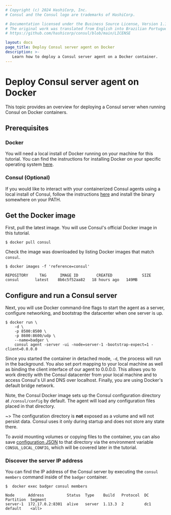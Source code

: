 ```yaml
---
# Copyright (c) 2024 HashiCorp, Inc.
# Consul and the Consul logo are trademarks of HashiCorp.

# Documentation licensed under the Business Source License, Version 1.1.
# The original work was translated from English into Brazilian Portuguese.
# https://github.com/hashicorp/consul/blob/main/LICENSE

layout: docs
page_title: Deploy Consul server agent on Docker
description: >-
   Learn how to deploy a Consul server agent on a Docker container.
---
```


# Deploy Consul server agent on Docker

This topic provides an overview for deploying a Consul server when running Consul on Docker containers.

## Prerequisites

### Docker

You will need a local install of Docker running on your machine for this tutorial. You can find the instructions for installing Docker on your specific operating system [here](https://docs.docker.com/install/).

### Consul (Optional)

If you would like to interact with your containerized Consul agents using a local install of Consul, follow the instructions [here](/consul/docs/fundamentals/install) and install the binary somewhere on your PATH.

## Get the Docker image

First, pull the latest image. You will use Consul's official Docker image in this tutorial.

```shell-session
$ docker pull consul
```

Check the image was downloaded by listing Docker images that match `consul`.

```shell-session
$ docker images -f 'reference=consul'
```

```plaintext hideClipboard
REPOSITORY     TAG      IMAGE ID        CREATED             SIZE
consul       latest    8b6c5f52aa82   18 hours ago   149MB
```

## Configure and run a Consul server

Next, you will use Docker command-line flags to start the agent as a server, configure networking, and bootstrap the datacenter when one server is up.

```shell-session
$ docker run \
    -d \
    -p 8500:8500 \
    -p 8600:8600/udp \
    --name=badger \
    consul agent -server -ui -node=server-1 -bootstrap-expect=1 -client=0.0.0.0
```

Since you started the container in detached mode, `-d`, the process will run in the background. You also set port mapping to your local machine as well as binding the client interface of our agent to 0.0.0.0. This allows you to work directly with the Consul datacenter from your local machine and to access Consul's UI and DNS over localhost. Finally, you are using Docker's default bridge network.

Note, the Consul Docker image sets up the Consul configuration directory at `/consul/config` by default. The agent will load any configuration files placed in that directory.

~> The configuration directory is **not** exposed as a volume and will not persist data. Consul uses it only during startup and does not store any state there.

To avoid mounting volumes or copying files to the container, you can also save [configuration JSON](/consul/docs/reference/agent/configuration-file) to that directory via the environment variable `CONSUL_LOCAL_CONFIG`, which will be covered later in the tutorial.

### Discover the server IP address

You can find the IP address of the Consul server by executing the `consul members` command inside of the `badger` container.

```shell-session
$  docker exec badger consul members
```

```plaintext hideClipboard
Node      Address          Status  Type    Build   Protocol  DC   Partition  Segment
server-1  172.17.0.2:8301  alive   server  1.13.3  2         dc1  default    <all>
```
